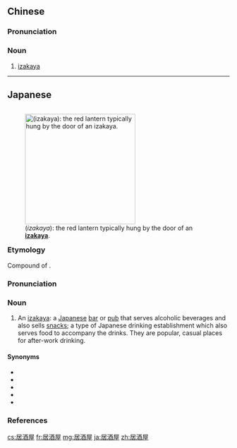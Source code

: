 ==Chinese==
{{zh-forms}}
{{wikipedia|lang=zh}}

===Pronunciation===
{{zh-pron
|m=jūjiǔwū
|c=geoi1 zau2 uk1
|cat=n
}}

===Noun===
{{zh-noun}}

# [[izakaya]] {{gloss|Japanese bar that serves alcoholic beverages and food}}

----

==Japanese==
<div style="float:right;">
{{wikipedia|lang=ja}}
{{wikipedia|Izakaya}}
[[File:Cyochin2.jpg|thumb|250px|{{lang|ja|居酒屋}} (''izakaya''): the red lantern typically hung by the door of an '''[[w:Izakaya|izakaya]]'''.]]
</div>
{{ja-kanjitab|yomi=kun|い|さか|k2=ざか|や}}

===Etymology===
Compound of {{compound|lang=ja|sort=いざかや|居|tr1=i|t1=being in a place, sitting in a place|pos1=the {{m|ja|連用形|tr=ren'yōkei||continuative or stem form}} of verb {{ja-l|居る}} ''iru'' “to be (for animate subjects)”|酒|tr2=saka|t2=sake, liquor, alcoholic beverage|屋|tr3=ya|t3=house, store, building}}. {{rendaku2|sort=いざかや|saka|zaka}}

===Pronunciation===
{{ja-pron|yomi=kun|いざかや|acc=0|acc_ref=DJR|acc2=3|acc2_ref=DJR}}

===Noun===
{{ja-noun|いざかや|hhira=ゐざかや}}

# An [[izakaya]]: a [[Japanese]] [[bar]] or [[pub]] that serves alcoholic beverages and also sells [[snack]]s; a type of Japanese drinking establishment which also serves food to accompany the drinks. They are popular, casual places for after-work drinking.

====Synonyms====
* {{ja-r|酒場|さかば}}
* {{ja-r|飲み屋|のみや}}
* {{ja-r|バー}}
* {{ja-r|パブ}}
* {{ja-r|スナック}}

===References===
<references/>

[[cs:居酒屋]]
[[fr:居酒屋]]
[[mg:居酒屋]]
[[ja:居酒屋]]
[[zh:居酒屋]]
